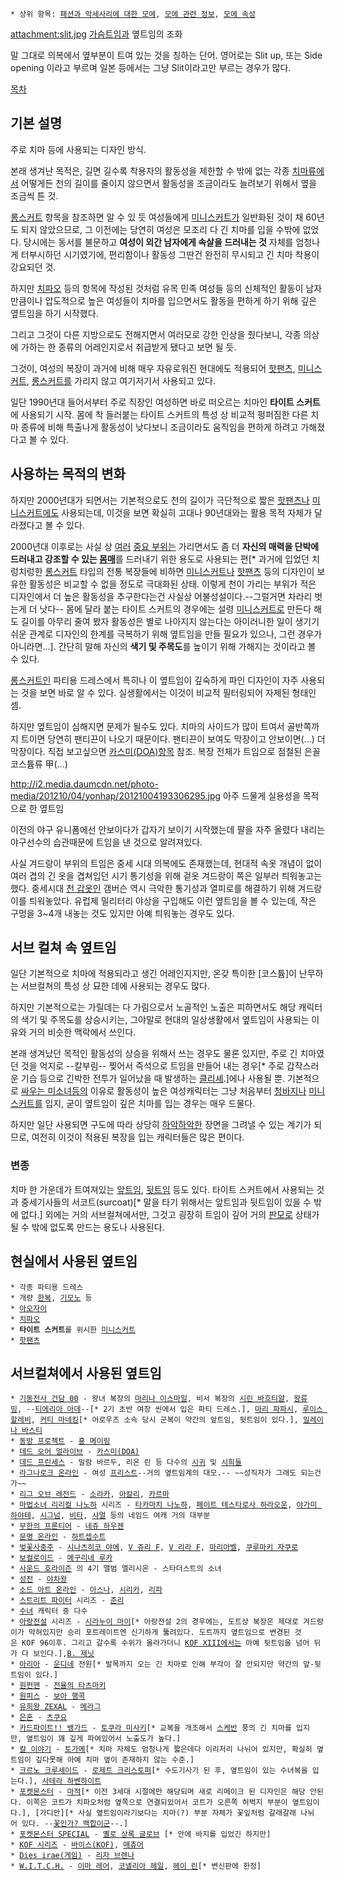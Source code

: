  * 상위 항목: [[패션과 악세사리에 대한 모에]], [[모에 관련 정보]], [[모에 속성]]

attachment:slit.jpg
[[가슴트임]]과 옆트임의 조화

말 그대로 의복에서 옆부분이 트여 있는 것을 칭하는 단어. 영어로는 Slit up, 또는 Side opening 이라고 부르며 일본 등에서는 그냥 Slit이라고만 부르는 경우가 많다.

[[목차]]

== 기본 설명 ==
주로 치마 등에 사용되는 디자인 방식. 

본래 생겨난 목적은, 길면 길수록 착용자의 활동성을 제한할 수 밖에 없는 각종 [[치마]]류에서 어떻게든 천의 길이를 줄이지 않으면서 활동성을 조금이라도 늘려보기 위해서 옆을 조금씩 튼 것. 

[[롱스커트]] 항목을 참조하면 알 수 있 듯 여성들에게 [[미니스커트]]가 일반화된 것이 채 60년도 되지 않았으므로, 그 이전에는 당연히 여성은 모조리 다 긴 치마를 입을 수밖에 없었다. 당시에는 동서를 불문하고 '''여성이 외간 남자에게 속살을 드러내는 것''' 자체를 엄청나게 터부시하던 시기였기에, 편리함이나 활동성 그딴건 완전히 무시되고 긴 치마 착용이 강요되던 것.

하지만 [[치파오]] 등의 항목에 작성된 것처럼 유목 민족 여성들 등의 신체적인 활동이 남자만큼이나 압도적으로 높은 여성들이 치마를 입으면서도 활동을 편하게 하기 위해 깊은 옆트임을 하기 시작했다. 

그리고 그것이 다른 지방으로도 전해지면서 여러모로 강한 인상을 줬다보니, 각종 의상에 가하는 한 종류의 어레인지로서 취급받게 됐다고 보면 될 듯.

그것이, 여성의 복장이 과거에 비해 매우 자유로워진 현대에도 적용되어 [[핫팬츠]], [[미니스커트]], [[롱스커트]]를 가리지 않고 여기저기서 사용되고 있다.

일단 1990년대 들어서부터 주로 직장인 여성하면 바로 떠오르는 치마인 '''타이트 스커트'''에 사용되기 시작. 몸에 착 들러붙는 타이트 스커트의 특성 상 비교적 펑퍼짐한 다른 치마 종류에 비해 특출나게 활동성이 낮다보니 조금이라도 움직임을 편하게 하려고 가해졌다고 볼 수 있다.
== 사용하는 목적의 변화 ==
하지만 2000년대가 되면서는 기본적으로도 천의 길이가 극단적으로 짧은 [[핫팬츠]]나 [[미니스커트]]에도 사용되는데, 이것을 보면 확실히 고대나 90년대와는 활용 목적 자체가 달라졌다고 볼 수 있다.

2000년대 이후로는 사실 상 [[사타구니|여러]] [[엉덩이|중요 부위]]는 가리면서도 좀 더 '''자신의 매력을 단박에 드러내고 강조할 수 있는 [[몸매]]'''를 드러내기 위한 용도로 사용되는 편[* 과거에 입었던 치렁치렁한 [[롱스커트]] 타입의 전통 복장들에 비하면 [[미니스커트]]나 [[핫팬츠]] 등의 디자인이 보유한 활동성은 비교할 수 없을 정도로 극대화된 상태. 이렇게 천이 가리는 부위가 적은 디자인에서 더 높은 활동성을 추구한다는건 사실상 어불성설이다.--그럴거면 차라리 벗는게 더 낫다-- 몸에 달라 붙는 타이트 스커트의 경우에는 설령 [[미니스커트]]로 만든다 해도 길이를 아무리 줄여 봤자 활동성은 별로 나아지지 않는다는 아이러니한 일이 생기기 쉬운 관계로 디자인의 한계를 극복하기 위해 옆트임을 만들 필요가 있으나, 그런 경우가 아니라면...]. 간단히 말해 자신의 '''색기 및 주목도'''를 높이기 위해 가해지는 것이라고 볼 수 있다.

[[롱스커트]]인 파티용 드레스에서 특히나 이 옆트임이 깊숙하게 파인 디자인이 자주 사용되는 것을 보면 바로 알 수 있다. 실생활에서는 이것이 비교적 필터링되어 자제된 형태인 셈.

하지만 옆트임이 심해지면 문제가 될수도 있다. 치마의 사이드가 많이 트여서 골반쪽까지 트이면 당연히 팬티끈이 나오기 때문이다. 팬티끈이 보여도 막장이고 안보이면(...) 더 막장이다. 직접 보고싶으면 [[카스미(DOA)]]항목 참조. 복장 전체가 트임으로 점철된 은꼴 코스튬류 甲(...)

http://i2.media.daumcdn.net/photo-media/201210/04/yonhap/20121004193306295.jpg
아주 드물게 실용성을 목적으로 한 옆트임

이전의 야구 유니폼에선 안보이다가 갑자기 보이기 시작했는데 팔을 자주 올렸다 내리는 야구선수의 습관때문에 트임을 낸 것으로 알려져있다.

사실 겨드랑이 부위의 트임은 중세 시대 의복에도 존재했는데, 현대적 속옷 개념이 없이 여러 겹의 긴 옷을 겹쳐입던 시기 통기성을 위해 겉옷 겨드랑이 쪽은 일부러 틔워놓고는 했다. 중세시대 [[천 갑옷]]인 갬버슨 역시 극악한 통기성과 열피로를 해결하기 위해 겨드랑이를 틔워놓았다. 유럽제 밀리터리 야상을 구입해도 이런 옆트임을 볼 수 있는데, 작은 구멍을 3~4개 내놓는 것도 있지만 아예 틔워놓는 경우도 있다.

== 서브 컬쳐 속 옆트임 ==
일단 기본적으로 치마에 적용되라고 생긴 어레인지지만, 온갖 특이한 [코스튬]이 난무하는 서브컬쳐의 특성 상 묘한 데에 사용되는 경우도 많다.

하지만 기본적으로는 가릴데는 다 가림으로서 노골적인 노출은 피하면서도 해당 캐릭터의 색기 및 주목도를 상승시키는, 그야말로 현대의 일상생활에서 옆트임이 사용되는 이유와 거의 비슷한 맥락에서 쓰인다. 

본래 생겨났던 목적인 활동성의 상승을 위해서 쓰는 경우도 물론 있지만, 주로 긴 치마였던 것을 억지로 --칼부림-- 찢어서 즉석으로 트임을 만들어 내는 경우[* 주로 갑작스러운 기습 등으로 긴박한 전투가 일어났을 때 발생하는 [[클리셰]].]에나 사용될 뿐. 기본적으로 [[싸우는 미소녀]]등의 이유로 활동성이 높은 여성캐릭터는 그냥 처음부터 [[청바지]]나 [[미니스커트]]를 입지, 굳이 옆트임이 깊은 치마를 입는 경우는 매우 드물다.

하지만 일단 사용되면 구도에 따라 상당히 [[하악하악]]한 장면을 그려낼 수 있는 계기가 되므로, 여전히 이것이 적용된 복장을 입는 캐릭터들은 많은 편이다.
=== 변종 ===
치마 한 가운데가 트여져있는 [[앞트임]], [[뒷트임]] 등도 있다. 타이트 스커트에서 사용되는 것과 중세기사들의 서코트(surcoat)[* 말을 타기 위해서는 앞트임과 뒷트임이 있을 수 밖에 없다.] 외에는 거의 서브컬쳐에서만, 그것고 굉장히 트임이 깊어 거의 [[판모로]] 상태가 될 수 밖에 없도록 만드는 용도나 사용된다.
== 현실에서 사용된 옆트임 ==
 * 각종 파티용 드레스
 * 개량 [[한복]], [[기모노]] 등
 * [[아오자이]]
 * [[치파오]]
 * '''타이트 스커트'''를 위시한 [[미니스커트]]
 * [[핫팬츠]]

== 서브컬쳐에서 사용된 옆트임 ==
 * [[기동전사 건담 00]] - 왕녀 복장의 [[마리나 이스마일]], 비서 복장의 [[시린 바흐티얄]], [[왕류밍]], --[[티에리아 아데]]--[* 2기 초반 여장 씬에서 입은 파티 드레스.], [[마리 파파시]], [[루이스 할레비]], [[커티 마네킹]][* 어로우즈 소속 당시 군복이 약간의 앞트임, 뒷트임이 있다.], [[밀레이나 바스티]]
 * [[동방 프로젝트]] - [[홍 메이링]]
 * [[Dead or Alive(게임)|데드 오어 얼라이브]] - [[카스미(DOA)]]
 * [[데드 프린세스]] - 밀람 바르두, 리온 린 등 다수의 [[시귀]] 및 [[시희]]들
 * [[라그나로크 온라인]] - 여성 [[프리스트(라그나로크 온라인)|프리스트]]--거의 옆트임계의 대모.-- ~~성직자가 그래도 되는건가~~ 
 * [[리그 오브 레전드]] - [[소라카]], [[아칼리]], [[카르마(리그 오브 레전드)|카르마]]
 * [[마법소녀 리리컬 나노하]] 시리즈 - [[타카마치 나노하]], [[페이트 테스타로사 하라오운]], [[야가미 하야테]], [[시그넘]], [[비타]], [[샤멀]] 등의 네임드 여캐 거의 대부분
 * [[무한의 프론티어]] - [[네쥬 하우젠]]
 * [[문명 온라인]] - [[하트셉수트]]
 * [[벚꽃사중주]] - [[시나츠히코 야에]], [[V 쥬리 F]], [[V 리라 F]], [[마리아벨]], [[쿠루마키 자쿠로]]
 * [[보컬로이드]] - [[메구리네 루카]]
 * [[사운드 호라이즌]] 의 4기 앨범 엘리시온 - 스타더스트의 소녀 
 * [[성전(CLAMP)|성전]] - [[야차왕]]
 * [[소드 아트 온라인]] - [[아스나(소드 아트 온라인)|아스나]], [[시리카]], [[리파]]
 * [[스트리트 파이터]] 시리즈 - [[춘리]] 
 * [[수녀]] 캐릭터 중 다수
 * [[아랑전설]] 시리즈 - [[시라누이 마이]][* 아랑전설 2의 경우에는, 도트상 복장은 제대로 겨드랑이가 막혀있지만 승리 포트레이트엔 신기하게 뚫려있다. 도트까지 옆트임으로 변경된 것은 KOF 96이후. 그리고 갈수록 수위가 올라가더니 [[KOF XIII]]에서는 아예 뒷트임을 넘어 뒤가 다 보인다.],[[B. 제닛]]
 * [[아리아]] - [[운디네]] 전원[* 발목까지 오는 긴 치마로 인해 부각이 잘 안되지만 약간의 앞-뒷트임이 있다.]
 * [[원펀맨]] - [[전율의 타츠마키]]
 * [[원피스]] - [[보아 행콕]] 
 * [[유희왕 ZEXAL]] - [[메라그]]
 * [[은혼]] - [[츠쿠요]]
 * [[카드파이트!! 뱅가드]] - [[토쿠라 미사키]][* 교복을 개조해서 [[스케반]] 풍의 긴 치마를 입지만, 옆트임이 꽤 깊게 파여있어서 노출도가 높다.]
 * [[칼 이야기]] - [[토가메]][* 치마 자체도 엄청나게 짧은데다 이리저리 나뉘어 있지만, 확실히 옆트임이 깊다못해 아예 치마 옆이 존재하지 않는 수준.]
 * [[크르노 크루세이드]] - [[로제트 크리스토퍼]][* 수도기사가 된 후, 옆트임이 있는 수녀복을 입는다.], [[사테라 하벤하이트]]
 * [[포켓몬스터]] - [[마적(포켓몬스터)|마적]][* 이전 3세대 시절에만 해당되며 새로 리메이크 된 디자인은 해당 안된다. 이쪽은 코트가 치파오처럼 옆쪽으로 연결되있어서 코트가 오른쪽 허벅지 부분이 옆트임이다.], [가디안][* 사실 옆트임이라기보다는 치마(?) 부분 자체가 꽃잎처럼 갈래갈래 나뉘어 있다. --[[료우기 시키|꽃인가? 백합이군]]--.]
 * [[포켓몬스터 SPECIAL]] - [[옐로 상록 글로브]] [* 안에 바지를 입었긴 하지만]
 * [[KOF 시리즈]] - [[바이스(KOF)]], [[매츄어]]
 * [[Dies irae(게임)]] - [[리자 브렌나]]
 * [[W.I.T.C.H.]] - [[이마 레어]], [[코넬리아 헤일]], [[헤이 린]][* 변신판에 한정]
